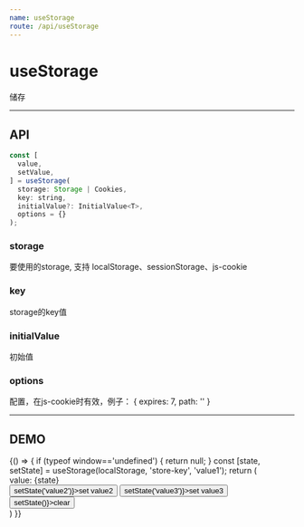 ```yaml
---
name: useStorage
route: /api/useStorage
---
```



# useStorage #

储存

<hr />

## API ##
```jsx
const [
  value,
  setValue,
] = useStorage(
  storage: Storage | Cookies,
  key: string,
  initialValue?: InitialValue<T>,
  options = {}
);
```

### storage
要使用的storage, 支持 localStorage、sessionStorage、js-cookie

### key
storage的key值

### initialValue
初始值

### options
配置，在js-cookie时有效，例子： { expires: 7, path: '' }

<hr />

## DEMO ##

<Playground>
  {() => {
    if (typeof window=='undefined') {
      return null;
    }
    const [state, setState] = useStorage(localStorage, 'store-key', 'value1');
    return (
      <div>
        <div>value: {state}</div>
        <button onClick={() => setState('value2')}>set value2</button>
        <button onClick={() => setState('value3')}>set value3</button>
        <button onClick={() => setState()}>clear</button>
      </div>
    )
  }}
</Playground>


